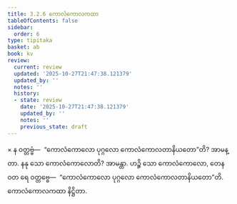 ```yaml
---
title: 3.2.6 ကောလံကောလကထာ
tableOfContents: false
sidebar:
  order: 6
type: tipitaka
basket: ab
book: kv
review:
  current: review
  updated: '2025-10-27T21:47:38.121379'
  updated_by: ''
  notes: ''
  history:
  - state: review
    date: '2025-10-27T21:47:38.121379'
    updated_by: ''
    notes: ''
    previous_state: draft
---
```



<ReviewStatus review={frontmatter.review} showDetails={true} />

<HypothesisAnnotation frontmatter={frontmatter} />

<DynamicBreadcrumb />

<Division number="646" book="kv" e="ch" v="32" p="341">

<Paragraph number="2119" book="kv">
× န ဝတ္တဗ္ဗံ—  “ကောလံကောလော ပုဂ္ဂလော ကောလံကောလတာနိယတော”တိ? အာမန္တာ. နနု သော ကောလံကောလောတိ? အာမန္တာ. ဟဉ္စိ သော ကောလံကောလော, တေန ဝတ ရေ ဝတ္တဗ္ဗေ—  “ကောလံကောလော ပုဂ္ဂလော ကောလံကောလတာနိယတော”တိ.

</Paragraph>
</Division>

<Paragraph number="2120" type="center" book="kv">
ကောလံကောလကထာ နိဋ္ဌိတာ.
</Paragraph>